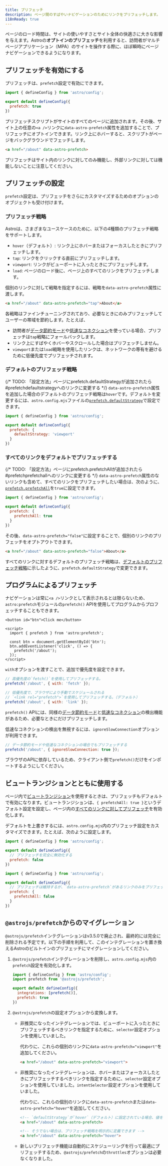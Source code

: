 ```yaml
---
title: プリフェッチ
description: ページ間のすばやいナビゲーションのためにリンクをプリフェッチします。
i18nReady: true
---
```


ページのロード時間は、サイトの使いやすさとサイト全体の快適さに大きな影響を与えます。Astroの**オプトインのプリフェッチ**を利用すると、訪問者がマルチページアプリケーション（MPA）のサイトを操作する際に、ほぼ瞬時にページナビゲーションできるようになります。

## プリフェッチを有効にする

プリフェッチは、`prefetch`設定で有効にできます。

```js title="astro.config.mjs" ins={4}
import { defineConfig } from 'astro/config';

export default defineConfig({
  prefetch: true
})
```

プリフェッチスクリプトがサイトのすべてのページに追加されます。その後、サイト上の任意の`<a />`リンクに`data-astro-prefetch`属性を追加することで、プリフェッチにオプトインできます。リンク上にホバーすると、スクリプトがページをバックグラウンドでフェッチします。

```html
<a href="/about" data-astro-prefetch>
```

プリフェッチはサイト内のリンクに対してのみ機能し、外部リンクに対しては機能しないことに注意してください。

## プリフェッチの設定

`prefetch`設定は、プリフェッチをさらにカスタマイズするためのオプションのオブジェクトも受け付けます。

### プリフェッチ戦略

Astroは、さまざまなユースケースのために、以下の4種類のプリフェッチ戦略をサポートします。

- `hover`（デフォルト）: リンク上にホバーまたはフォーカスしたときにプリフェッチします。
- `tap`: リンクをクリックする直前にプリフェッチします。
- `viewport`: リンクがビューポートに入ったときにプリフェッチします。
- `load`: ページのロード後に、ページ上のすべてのリンクをプリフェッチします。

個別のリンクに対して戦略を指定するには、戦略を`data-astro-prefetch`属性に渡します。

```html
<a href="/about" data-astro-prefetch="tap">About</a>
```

各戦略はファインチューニングされており、必要なときにのみプリフェッチしてユーザーの帯域を節約します。たとえば、

- 訪問者が[データ節約モード](https://developer.mozilla.org/ja/docs/Web/API/NetworkInformation/saveData)や[低速なコネクション](https://developer.mozilla.org/ja/docs/Web/API/NetworkInformation/effectiveType)を使っている場合、プリフェッチは`tap`戦略にフォールバックします。
- リンク上にすばやくホバーやスクロールした場合はプリフェッチしません。
- `viewport`または`load`戦略を使用したリンクは、ネットワークの専有を避けるために低優先度でプリフェッチされます。

### デフォルトのプリフェッチ戦略

{/* TODO: 「設定方法」ページにprefetch.defaultStrategyが追加されたら#prefetchdefaultstrategyへのリンクに変更する */}
`data-astro-prefetch`属性を追加した場合のデフォルトのプリフェッチ戦略は`hover`です。デフォルトを変更するには、`astro.config.mjs`ファイルの[`prefetch.defaultStrategy`](/ja/reference/configuration-reference/)で設定できます。

```js title="astro.config.mjs" ins={4-6}
import { defineConfig } from 'astro/config';

export default defineConfig({
  prefetch: {
    defaultStrategy: 'viewport'
  }
})
```

### すべてのリンクをデフォルトでプリフェッチする

{/* TODO: 「設定方法」ページにprefetch.prefetchAllが追加されたら#prefetchprefetchallへのリンクに変更する */}
`data-astro-prefetch`属性のないリンクも含めて、すべてのリンクをプリフェッチしたい場合は、次のように、[`prefetch.prefetchAll`](/ja/reference/configuration-reference/)を`true`に設定できます。

```js title="astro.config.mjs" ins={4-6}
import { defineConfig } from 'astro/config';

export default defineConfig({
  prefetch: {
    prefetchAll: true
  }
})
```

その後、`data-astro-prefetch="false"`に設定することで、個別のリンクのプリフェッチをオプトアウトできます。

```html
<a href="/about" data-astro-prefetch="false">About</a>
```

すべてのリンクに対するデフォルトのプリフェッチ戦略は、[デフォルトのプリフェッチ戦略](#デフォルトのプリフェッチ戦略)に示したように、`prefetch.defaultStrategy`で変更できます。

## プログラムによるプリフェッチ

ナビゲーションは常に`<a />`リンクとして表示されるとは限らないため、`astro:prefetch`モジュールの`prefetch()` APIを使用してプログラムからプロフェッチすることもできます。

```astro
<button id="btn">Click me</button>

<script>
  import { prefetch } from 'astro:prefetch';

  const btn = document.getElementById('btn');
  btn.addEventListener('click', () => {
    prefetch('/about');
  });
</script>
```

`with`オプションを渡すことで、追加で優先度を設定できます。

```js
// 高優先度の`fetch()`を使用してプリフェッチする。
prefetch('/about', { with: 'fetch' });

// 低優先度で、ブラウザにより手動でスケジュールされる
// `<link rel="prefetch">`を使用してプリフェッチする。（デフォルト）
prefetch('/about', { with: 'link' });
```

`prefetch()` APIには、同様の[データ節約モード](https://developer.mozilla.org/ja/docs/Web/API/NetworkInformation/saveData)と[低速なコネクション](https://developer.mozilla.org/ja/docs/Web/API/NetworkInformation/effectiveType)の検出機能があるため、必要なときにだけプリフェッチします。

低速なコネクションの検出を無視するには、`ignoreSlowConnection`オプションが利用できます。

```js
// データ節約モードや低速なコネクションの場合でもプリフェッチする
prefetch('/about', { ignoreSlowConnection: true });
```

ブラウザのAPIに依存しているため、クライアント側で`prefetch()`だけをインポートするようにしてください。

## ビュートランジションとともに使用する

ページ内で[ビュートランジション](/ja/guides/view-transitions/)を使用するときは、プリフェッチもデフォルトで有効になります。ビュートランジションは、`{ prefetchAll: true }`というデフォルト設定を設定し、ページ内の[すべてのリンクに対してプリフェッチ](#すべてのリンクをデフォルトでプリフェッチする)を有効化します。

デフォルトを上書きするには、`astro.config.mjs`内のプリフェッチ設定をカスタマイズできます。たとえば、次のように設定します。
  
```js title="astro.config.mjs"
import { defineConfig } from 'astro/config';

export default defineConfig({
  // プリフェッチを完全に無効化する
  prefetch: false
})
```

```js title="astro.config.mjs"
import { defineConfig } from 'astro/config';

export default defineConfig({
  // プリフェッチは維持するが、`data-astro-prefetch`があるリンクのみをプリフェッチする。
  prefetch: {
    prefetchAll: false
  }
})
```

## `@astrojs/prefetch`からのマイグレーション

`@astrojs/prefetch`インテグレーションはv3.5.0で廃止され、最終的には完全に削除される予定です。以下の手順を利用して、このインテグレーションを置き換えるAstroのビルトインのプリフェッチにマイグレーションしてください。

1. `@astrojs/prefetch`インテグレーションを削除し、`astro.config.mjs`内の`prefetch`設定を有効化します。

    ```js title="astro.config.mjs" ins={6} del={2,5}
    import { defineConfig } from 'astro/config';
    import prefetch from '@astrojs/prefetch';

    export default defineConfig({
      integrations: [prefetch()],
      prefetch: true
    })
    ```

2. `@astrojs/prefetch`の設定オプションから変換します。

    - 非推奨になったインテグレーションでは、ビューポートに入ったときにプリフェッチするべきリンクを指定するために、`selector`設定オプションを使用していました。
    
      代わりに、これらの個別のリンクに`data-astro-prefetch="viewport"`を追加してください。

      ```html
      <a href="/about" data-astro-prefetch="viewport">
      ```

    - 非推奨になったインテグレーションは、ホバーまたはフォーカスしたときにプリフェッチするべきリンクを指定するために、`selector`設定オプションを使用していました。`intentSelector`設定オプションを使用していました。
    
      代わりに、これらの個別のリンクに`data-astro-prefetch`または`data-astro-prefetch="hover"`を追加してください。

      ```html
      <!-- `defaultStrategy`が`hover`（デフォルト）に設定されている場合、値を省略できます -->
      <a href="/about" data-astro-prefetch>

      <!-- そうでない場合は、プリフェッチ戦略を明示的に定義できます -->
      <a href="/about" data-astro-prefetch="hover">
      ```

    - 新しいプリフェッチ機能は自動的にスケジューリングを行って最適にプリフェッチするため、`@astrojs/prefetch`の`throttles`オプションは必要なくなりました。
